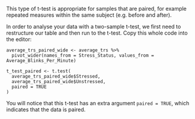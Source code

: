 This type of t-test is appropriate for samples that are paired, for example repeated measures within the same subject (e.g. before and after).

In order to analyse your data with a two-sample t-test, we first need to restructure our table and then run to the t-test. Copy this whole code into the editor:
        
  ```
  average_trs_paired_wide <- average_trs %>%
    pivot_wider(names_from = Stress_Status, values_from = Average_Blinks_Per_Minute)
            
  t_test_paired <- t.test(
    average_trs_paired_wide$Stressed,
    average_trs_paired_wide$Unstressed,
    paired = TRUE
  )
  ```
        
You will notice that this t-test has an extra argument `paired = TRUE`, which indicates that the data is paired.
      
